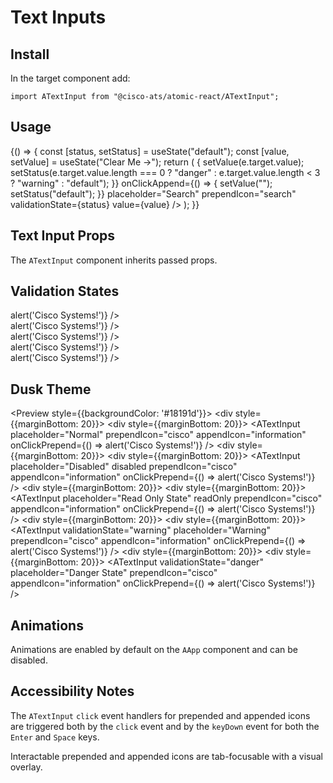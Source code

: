 

<Meta title="Components/Text Inputs" component={ATextInput} />

# Text Inputs

## Install

In the target component add:

```
import ATextInput from "@cisco-ats/atomic-react/ATextInput";
```

## Usage

<Preview>
  <Story name="usage-1">
    <AApp>
      <YourComponent>
    {() => {
      const [status, setStatus] = useState("default");
      const [value, setValue] = useState("Clear Me ->");
      return (
        <ATextInput
          appendIcon="close"
          onChange={(e) => { setValue(e.target.value); setStatus(e.target.value.length === 0 ? "danger" : e.target.value.length < 3 ? "warning" : "default"); }}
          onClickAppend={() => { setValue(""); setStatus("default"); }}
          placeholder="Search"
          prependIcon="search"
          validationState={status}
          value={value} />
      );
    }}
      </YourComponent>
    </AApp>
  </Story>
</Preview>

## Text Input Props

The `ATextInput` component inherits passed props.

<Props of={ATextInput} />

## Validation States

<Preview>
  <Story name="validation-1">
    <AApp>
      <div style={{marginBottom: 20}}>
        <ATextInput placeholder="Normal" />
      </div>
      <div style={{marginBottom: 20}}>
        <ATextInput placeholder="Normal" prependIcon="cisco" appendIcon="information" onClickPrepend={() => alert('Cisco Systems!')} />
      </div>
      <div style={{marginBottom: 20}}>
        <ATextInput placeholder="Disabled" disabled />
      </div>
      <div style={{marginBottom: 20}}>
        <ATextInput placeholder="Disabled" disabled prependIcon="cisco" appendIcon="information" onClickPrepend={() => alert('Cisco Systems!')} />
      </div>
      <div style={{marginBottom: 20}}>
        <ATextInput placeholder="Read Only State" readOnly />
      </div>
      <div style={{marginBottom: 20}}>
        <ATextInput placeholder="Read Only State" readOnly prependIcon="cisco" appendIcon="information" onClickPrepend={() => alert('Cisco Systems!')} />
      </div>
      <div style={{marginBottom: 20}}>
        <ATextInput validationState="warning" placeholder="Warning State" />
      </div>
      <div style={{marginBottom: 20}}>
        <ATextInput validationState="warning" placeholder="Warning" prependIcon="cisco" appendIcon="information" onClickPrepend={() => alert('Cisco Systems!')} />
      </div>
      <div style={{marginBottom: 20}}>
        <ATextInput validationState="danger" placeholder="Danger State" />
      </div>
      <div style={{marginBottom: 20}}>
        <ATextInput validationState="danger" placeholder="Danger State" prependIcon="cisco" appendIcon="information" onClickPrepend={() => alert('Cisco Systems!')} />
      </div>
    </AApp>
  </Story>
</Preview>

## Dusk Theme

<Preview style={{backgroundColor: '#18191d'}}>
  <Story name="dusk-1">
    <AApp theme="dusk">
      <div style={{marginBottom: 20}}>
        <ATextInput placeholder="Normal" />
      </div>
      <div style={{marginBottom: 20}}>
        <ATextInput placeholder="Normal" prependIcon="cisco" appendIcon="information" onClickPrepend={() => alert('Cisco Systems!')} />
      </div>
      <div style={{marginBottom: 20}}>
        <ATextInput placeholder="Disabled" disabled />
      </div>
      <div style={{marginBottom: 20}}>
        <ATextInput placeholder="Disabled" disabled prependIcon="cisco" appendIcon="information" onClickPrepend={() => alert('Cisco Systems!')} />
      </div>
      <div style={{marginBottom: 20}}>
        <ATextInput placeholder="Read Only State" readOnly />
      </div>
      <div style={{marginBottom: 20}}>
        <ATextInput placeholder="Read Only State" readOnly prependIcon="cisco" appendIcon="information" onClickPrepend={() => alert('Cisco Systems!')} />
      </div>
      <div style={{marginBottom: 20}}>
        <ATextInput validationState="warning" placeholder="Warning State" />
      </div>
      <div style={{marginBottom: 20}}>
        <ATextInput validationState="warning" placeholder="Warning" prependIcon="cisco" appendIcon="information" onClickPrepend={() => alert('Cisco Systems!')} />
      </div>
      <div style={{marginBottom: 20}}>
        <ATextInput validationState="danger" placeholder="Danger State" />
      </div>
      <div style={{marginBottom: 20}}>
        <ATextInput validationState="danger" placeholder="Danger State" prependIcon="cisco" appendIcon="information" onClickPrepend={() => alert('Cisco Systems!')} />
      </div>
    </AApp>
  </Story>
</Preview>

## Animations

Animations are enabled by default on the `AApp` component and can be disabled.

<Preview>
  <Story name="animations-1">
    <AApp>
      <ATextInput placeholder="Animated" />
    </AApp>
  </Story>
  <Story name="animations-2">
    <AApp animations={false}>
      <ATextInput placeholder="Not Animated" />
    </AApp>
  </Story>
</Preview>

## Accessibility Notes

The `ATextInput` `click` event handlers for prepended and appended icons are triggered both by the `click` event and by the `keyDown` event for both the `Enter` and `Space` keys.

Interactable prepended and appended icons are tab-focusable with a visual overlay.
